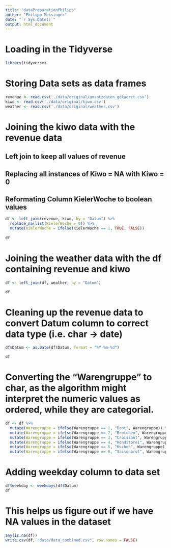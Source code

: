 ```yaml
---
title: "dataPreparationPhilipp"
author: "Philipp Meisinger"
date: "`r Sys.Date()`"
output: html_document
---
```



# Loading in the Tidyverse
```r
library(tidyverse)
```

# Storing Data sets as data frames
```r
revenue <- read.csv('./data/original/umsatzdaten_gekuerzt.csv')
kiwo <- read.csv('./data/original/kiwo.csv')
weather <- read.csv('./data/original/weather.csv')
```

# Joining the kiwo data with the revenue data
## Left join to keep all values of revenue
## Replacing all instances of Kiwo = NA with Kiwo = 0
## Reformating Column KielerWoche to boolean values
```r
df <- left_join(revenue, kiwo, by = "Datum") %>%
  replace_na(list(KielerWoche = 0)) %>%
  mutate(KielerWoche = ifelse(KielerWoche == 1, TRUE, FALSE))
  
df
```


# Joining the weather data with the df containing revenue and kiwo
```r
df <- left_join(df, weather, by = "Datum")

df
```

# Cleaning up the revenue data to convert Datum column to correct data type (i.e. char -> date)
```r
df$Datum <- as.Date(df$Datum, format = "%Y-%m-%d")

df

```
# Converting the  "Warengruppe" to char, as the algorithm might interpret the numeric values as ordered, while they are categorial.
```r
df <- df %>%
  mutate(Warengruppe = ifelse(Warengruppe == 1, "Brot", Warengruppe)) %>%
  mutate(Warengruppe = ifelse(Warengruppe == 2, "Brötchen", Warengruppe)) %>%
  mutate(Warengruppe = ifelse(Warengruppe == 3, "Croissant", Warengruppe)) %>%
  mutate(Warengruppe = ifelse(Warengruppe == 4, "Konditorei", Warengruppe)) %>%
  mutate(Warengruppe = ifelse(Warengruppe == 5, "Kuchen", Warengruppe)) %>%
  mutate(Warengruppe = ifelse(Warengruppe == 6, "Saisonbrot", Warengruppe))
```

# Adding weekday column to data set
```r
df$weekday <- weekdays(df$Datum)
df
```

# This helps us figure out if we have NA values in the dataset
```r
any(is.na(df))
write.csv(df, "data/data_combined.csv", row.names = FALSE)
```

